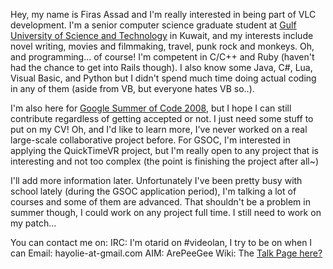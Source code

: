 Hey, my name is Firas Assad and I'm really interested in being part of VLC development. I'm a senior computer science graduate student at [http://www.gust.edu.kw Gulf University of Science and Technology] in Kuwait, and my interests include novel writing, movies and filmmaking, travel, punk rock and monkeys. Oh, and programming... of course! I'm competent in C/C++ and Ruby (haven't had the chance to get into Rails though). I also know some Java, C#, Lua, Visual Basic, and Python but I didn't spend much time doing actual coding in any of them (aside from VB, but everyone hates VB so..).

I'm also here for [[SoC_2008 | Google Summer of Code 2008]], but I hope I can still contribute regardless of getting accepted or not. I just need some stuff to put on my CV! Oh, and I'd like to learn more, I've never worked on a real large-scale collaborative project before. For GSOC, I'm interested in applying the QuickTimeVR project, but I'm really open to any project that is interesting and not too complex (the point is finishing the project after all~)

I'll add more information later. Unfortunately I've been pretty busy with school lately (during the GSOC application period), I'm talking a lot of courses and some of them are advanced. That shouldn't be a problem in summer though, I could work on any project full time. I still need to work on my patch...

You can contact me on:
IRC: I'm otarid on #videolan, I try to be on when I can
Email: hayolie-at-gmail.com
AIM: ArePeeGee
Wiki: The [[User talk:Otarid&action=edit | Talk Page here?]]